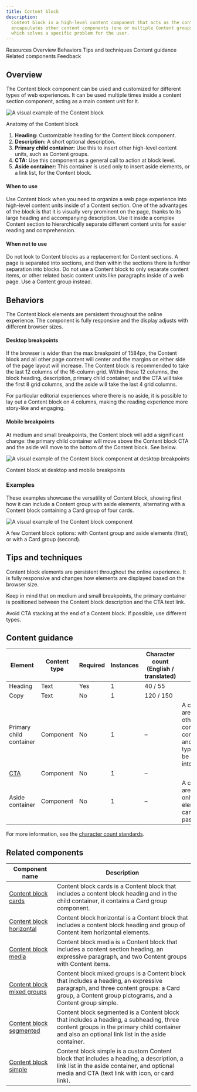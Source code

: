 ```yaml
---
title: Content block
description:
  Content block is a high-level content component that acts as the content unit inside a content section. It
  encapsulates other content components (one or multiple Content groups) and brings them together into a custom visual
  which solves a specific problem for the user.
---
```



<ComponentDescription name="Content block" type="layout" />

<AnchorLinks>

<AnchorLink>Resources</AnchorLink>
<AnchorLink>Overview</AnchorLink>
<AnchorLink>Behaviors</AnchorLink>
<AnchorLink>Tips and techniques</AnchorLink>
<AnchorLink>Content guidance</AnchorLink>
<AnchorLink>Related components</AnchorLink>
<AnchorLink>Feedback</AnchorLink>

</AnchorLinks>

<ResourceLinks name="Content block" type="layout" />

## Overview

The Content block component can be used and customized for different types of web experiences. It can be used multiple
times inside a content section component, acting as a main content unit for it.

<Row>

<Column colMd={8} colLg={8}>

![A visual example of the Content block](../../images/component/content-block/component--content-block--overview.png)

</Column>

</Row>

<Caption>Anatomy of the Content block</Caption>

<br />

1. **Heading:** Customizable heading for the Content block component.
2. **Description:** A short optional description.
3. **Primary child container:** Use this to insert other high-level content units, such as Content groups.
4. **CTA:** Use this component as a general call to action at block level.
5. **Aside container:** This container is used only to insert aside elements, or a link list, for the Content block.

#### When to use

Use Content block when you need to organize a web page experience into high-level content units inside of a Content
section. One of the advantages of the block is that it is visually very prominent on the page, thanks to its large
heading and accompanying description. Use it inside a complex Content section to hierarchically separate different
content units for easier reading and comprehension.

#### When not to use

Do not look to Content blocks as a replacement for Content sections. A page is separated into sections, and then within
the sections there is further separation into blocks. Do not use a Content block to only separate content items, or
other related basic content units like paragraphs inside of a web page. Use a Content group instead.

## Behaviors

The Content block elements are persistent throughout the online experience. The component is fully responsive and the
display adjusts with different browser sizes.

#### Desktop breakpoints

If the browser is wider than the max breakpoint of 1584px, the Content block and all other page content will center and
the margins on either side of the page layout will increase. The Content block is recommended to take the last 12
columns of the 16-column grid. Within these 12 columns, the block heading, description, primary child container, and the
CTA will take the first 8 grid columns, and the aside will take the last 4 grid columns.

For particular editorial experiences where there is no aside, it is possible to lay out a Content block on 4 columns,
making the reading experience more story-like and engaging.

#### Mobile breakpoints

At medium and small breakpoints, the Content block will add a significant change: the primary child container will move
above the Content block CTA and the aside will move to the bottom of the Content block. See below.

<Row>

<Column colMd={8} colLg={12}>

![A visual example of the Content block component at desktop breakpoints](../../images/component/content-block/component--content-block--behavior.png)

<Caption>Content block at desktop and mobile breakpoints</Caption>

</Column>

</Row>

### Examples

These examples showcase the versatility of Content block, showing first how it can include a Content group with aside
elements, alternating with a Content block containing a Card group of four cards.

<Row>

<Column colMd={8} colLg={10}>

![A visual example of the Content block component](../../images/component/content-block/component--content-block--showcase.gif)

</Column>

</Row>

<Caption>
  A few Content block options: with Content group and aside elements (first), or with a Card group (second).
</Caption>

## Tips and techniques

Content block elements are persistent throughout the online experience. It is fully responsive and changes how elements
are displayed based on the browser size.

Keep in mind that on medium and small breakpoints, the primary container is positioned between the Content block
description and the CTA text link.

Avoid CTA stacking at the end of a Content block. If possible, use different types.

## Content guidance

| Element                                                    | Content type | Required | Instances | Character count <br/>(English / translated) | Notes                                                                                |
| ---------------------------------------------------------- | ------------ | -------- | --------- | ------------------------------------------- | ------------------------------------------------------------------------------------ |
| Heading                                                    | Text         | Yes      | 1         | 40 / 55                                     |                                                                                      |
| Copy                                                       | Text         | No       | 1         | 120 / 150                                   |                                                                                      |
| Primary child container                                    | Component    | No       | 1         | –                                           | A container area that other content components and content types can be passed into. |
| [CTA](https://www.ibm.com/standards/carbon/components/cta) | Component    | No       | 1         | –                                           |                                                                                      |
| Aside container                                            | Component    | No       | 1         | –                                           | A container area where only aside elements can be passed into.                       |

For more information, see the
[character count standards](https://github.com/carbon-design-system/carbon-for-ibm-dotcom-website/wiki/Character-count-standards).

## Related components

| Component name                                                                                     | Description                                                                                                                                                                                     |
| -------------------------------------------------------------------------------------------------- | ----------------------------------------------------------------------------------------------------------------------------------------------------------------------------------------------- |
| [Content block cards](https://www.ibm.com/standards/carbon/components/card-group)                  | Content block cards is a Content block that includes a content block heading and in the child container, it contains a Card group component.                                                    |
| [Content block horizontal](https://www.ibm.com/standards/carbon/components/content-group-cards)    | Content block horizontal is a Content block that includes a content block heading and group of Content item horizontal elements.                                                                |
| [Content block media](https://www.ibm.com/standards/carbon/components/content-group-pictograms)    | Content block media is a Content block that includes a content section heading, an expressive paragraph, and two Content groups with Content items.                                             |
| [Content block mixed groups](https://www.ibm.com/standards/carbon/components/content-group-simple) | Content block mixed groups is a Content block that includes a heading, an expressive paragraph, and three content groups: a Card group, a Content group pictograms, and a Content group simple. |
| [Content block segmented](https://www.ibm.com/standards/carbon/components/content-group-simple)    | Content block segmented is a Content block that includes a heading, a subheading, three content groups in the primary child container and also an optional link list in the aside container.    |
| [Content block simple](https://www.ibm.com/standards/carbon/components/content-group-simple)       | Content block simple is a custom Content block that includes a heading, a description, a link list in the aside container, and optional media and CTA (text link with icon, or card link).      |

<ComponentFooter name="Content block" type="layout" />
